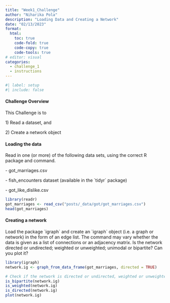 ```yaml
---
title: "Week1_Challenge"
author: "Niharika Pola"
description: "Loading Data and Creating a Network"
date: "02/13/2023"
format:
  html:
    toc: true
    code-fold: true
    code-copy: true
    code-tools: true
# editor: visual
categories: 
  - challenge_1
  - instructions
---
```


```r
#| label: setup
#| include: false
```

#### Challenge Overview

This Challenge is to

1\) Read a dataset, and

2\) Create a network object

#### Loading the data

Read in one (or more) of the following data sets, using the correct R package and command.

\- got_marriages.csv

\- fish_encounters dataset (available in the \`tidyr\` package)

\- got_like_dislike.csv

```r
library(readr)
got_marriages <- read_csv("posts/_data/got/got_marriages.csv")
head(got_marriages)
```

#### Creating a network

Load the package \`igraph\` and create an \`igraph\` object (i.e. a graph or network) in the form of an edge list. The command may vary whether the data is given as a list of connections or an adjacency matrix. Is the network directed or undirected; weighted or unweighted; unimodal or bipartite? Can you plot it?

```r
library(igraph)
network.ig <- graph_from_data_frame(got_marriages, directed = TRUE)

# Check if the network is directed or undirected, weighted or unweighted, unimodal or bipartite
is_bipartite(network.ig)
is_weighted(network.ig) 
is_directed(network.ig) 
plot(network.ig)
```
